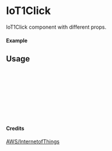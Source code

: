
<Meta of={IoT1Click} title="AWS/InternetofThings/IoT1Click" />

# IoT1Click

IoT1Click component with different props.

#### Example

<Canvas of={IoT1Click.Primary} />

## Usage

```ts
import { IoT1Click } from "yadl-ui";

const Example = () => {
  return (
      <IoT1Click />
  );
};

export default Example;
```

#### Credits
[AWS/InternetofThings](https://aws-icons.com/)
